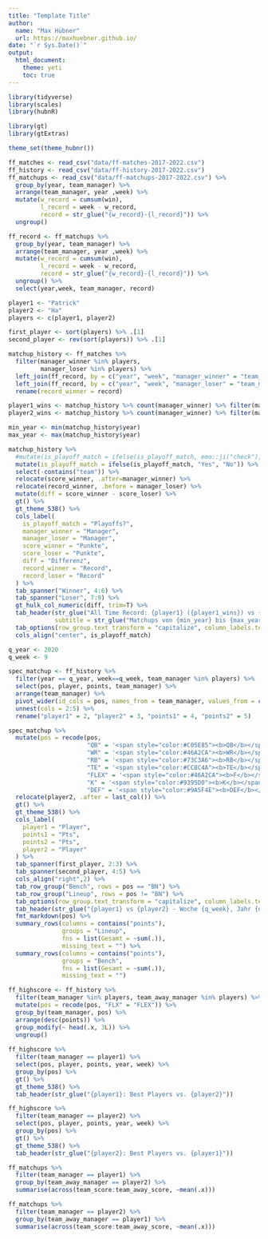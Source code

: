 ```yaml
---
title: "Template Title"
author: 
  name: "Max Hübner"
  url: https://maxhuebner.github.io/
date: "`r Sys.Date()`"
output:
  html_document:
    theme: yeti
    toc: true
---
```


```r
library(tidyverse)
library(scales)
library(hubnR)

library(gt)
library(gtExtras)

theme_set(theme_hubnr())
```

```r
ff_matches <- read_csv("data/ff-matches-2017-2022.csv")
ff_history <- read_csv("data/ff-history-2017-2022.csv")
ff_matchups <- read_csv("data/ff-matchups-2017-2022.csv") %>% 
  group_by(year, team_manager) %>% 
  arrange(team_manager, year ,week) %>% 
  mutate(w_record = cumsum(win),
         l_record = week - w_record,
         record = str_glue("{w_record}-{l_record}")) %>% 
  ungroup()
```

```r
ff_record <- ff_matchups %>% 
  group_by(year, team_manager) %>% 
  arrange(team_manager, year ,week) %>% 
  mutate(w_record = cumsum(win),
         l_record = week - w_record,
         record = str_glue("{w_record}-{l_record}")) %>% 
  ungroup() %>% 
  select(year,week, team_manager, record)
```



```r
player1 <- "Patrick"
player2 <- "Ha"
players <- c(player1, player2)

first_player <- sort(players) %>% .[1]
second_player <- rev(sort(players)) %>% .[1]
```

```r
matchup_history <- ff_matches %>% 
  filter(manager_winner %in% players,
         manager_loser %in% players) %>% 
  left_join(ff_record, by = c("year", "week", "manager_winner" = "team_manager")) %>% 
  left_join(ff_record, by = c("year", "week", "manager_loser" = "team_manager"), suffix = c("", "_loser")) %>% 
  rename(record_winner = record)

player1_wins <- matchup_history %>% count(manager_winner) %>% filter(manager_winner == player1) %>% pull()
player2_wins <- matchup_history %>% count(manager_winner) %>% filter(manager_winner == player2) %>% pull()

min_year <- min(matchup_history$year)
max_year <- max(matchup_history$year)

matchup_history %>% 
  #mutate(is_playoff_match = ifelse(is_playoff_match, emo::ji("check"), emo::ji("x"))) %>%
  mutate(is_playoff_match = ifelse(is_playoff_match, "Yes", "No")) %>% 
  select(-contains("team")) %>% 
  relocate(score_winner, .after=manager_winner) %>% 
  relocate(record_winner, .before = manager_loser) %>% 
  mutate(diff = score_winner - score_loser) %>% 
  gt() %>% 
  gt_theme_538() %>% 
  cols_label(
    is_playoff_match = "Playoffs?",
    manager_winner = "Manager",
    manager_loser = "Manager",
    score_winner = "Punkte",
    score_loser = "Punkte",
    diff = "Differenz",
    record_winner = "Record",
    record_loser = "Record"
  ) %>% 
  tab_spanner("Winner", 4:6) %>% 
  tab_spanner("Loser", 7:9) %>% 
  gt_hulk_col_numeric(diff, trim=T) %>% 
  tab_header(str_glue("All Time Record: {player1} ({player1_wins}) vs {player2} ({player2_wins})"),
             subtitle = str_glue("Matchups von {min_year} bis {max_year}")) %>% 
  tab_options(row_group.text_transform = "capitalize", column_labels.text_transform = "capitalize") %>% 
  cols_align("center", is_playoff_match)
```

```r
q_year <- 2020
q_week <- 9

spec_matchup <- ff_history %>% 
  filter(year == q_year, week==q_week, team_manager %in% players) %>% 
  select(pos, player, points, team_manager) %>% 
  arrange(team_manager) %>% 
  pivot_wider(id_cols = pos, names_from = team_manager, values_from = c(player, points)) %>% 
  unnest(cols = 2:5) %>% 
  rename("player1" = 2, "player2" = 3, "points1" = 4, "points2" = 5)

spec_matchup %>% 
  mutate(pos = recode(pos,
                      "QB" = '<span style="color:#C05E85"><b>QB</b></span>',
                      "WR" = '<span style="color:#46A2CA"><b>WR</b></span>',
                      "RB" = '<span style="color:#73C3A6"><b>RB</b></span>',
                      "TE" = '<span style="color:#CC8C4A"><b>TE</b></span>',#9395D0
                      "FLEX" = '<span style="color:#46A2CA"><b>F</b></span><span style="color:#73C3A6"><b>LE</b></span><span style="color:#CC8C4A"><b>X</b></span>',
                      "K" = '<span style="color:#9395D0"><b>K</b></span>',#
                      "DEF" = '<span style="color:#9A5F4E"><b>DEF</b></span>')) %>% 
  relocate(player2, .after = last_col()) %>% 
  gt() %>% 
  gt_theme_538() %>% 
  cols_label(
    player1 = "Player",
    points1 = "Pts",
    points2 = "Pts",
    player2 = "Player"
  ) %>% 
  tab_spanner(first_player, 2:3) %>% 
  tab_spanner(second_player, 4:5) %>% 
  cols_align("right",2) %>% 
  tab_row_group("Bench", rows = pos == "BN") %>% 
  tab_row_group("Lineup", rows = pos != "BN") %>% 
  tab_options(row_group.text_transform = "capitalize", column_labels.text_transform = "capitalize") %>%
  tab_header(str_glue("{player1} vs {player2} - Woche {q_week}, Jahr {q_year}")) %>% 
  fmt_markdown(pos) %>% 
  summary_rows(columns = contains("points"),
               groups = "Lineup",
               fns = list(Gesamt = ~sum(.)),
               missing_text = "") %>% 
  summary_rows(columns = contains("points"),
               groups = "Bench",
               fns = list(Gesamt = ~sum(.)),
               missing_text = "")
```

```r
ff_highscore <- ff_history %>% 
  filter(team_manager %in% players, team_away_manager %in% players) %>% 
  mutate(pos = recode(pos, "FLX" = "FLEX")) %>% 
  group_by(team_manager, pos) %>% 
  arrange(desc(points)) %>% 
  group_modify(~ head(.x, 3L)) %>% 
  ungroup()
  
ff_highscore %>% 
  filter(team_manager == player1) %>% 
  select(pos, player, points, year, week) %>% 
  group_by(pos) %>%  
  gt() %>% 
  gt_theme_538() %>% 
  tab_header(str_glue("{player1}: Best Players vs. {player2}"))

ff_highscore %>% 
  filter(team_manager == player2) %>% 
  select(pos, player, points, year, week) %>% 
  group_by(pos) %>% 
  gt() %>% 
  gt_theme_538() %>% 
  tab_header(str_glue("{player2}: Best Players vs. {player1}"))

```

```r
ff_matchups %>% 
  filter(team_manager == player1) %>% 
  group_by(team_away_manager == player2) %>% 
  summarise(across(team_score:team_away_score, ~mean(.x)))

ff_matchups %>% 
  filter(team_manager == player2) %>% 
  group_by(team_away_manager == player1) %>% 
  summarise(across(team_score:team_away_score, ~mean(.x)))

```